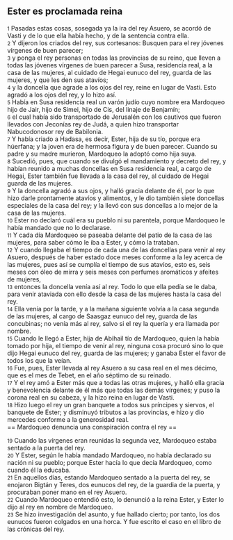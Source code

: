 == Ester es proclamada reina ==

{{anchor|1}} <small>1</small> Pasadas estas cosas, sosegada ya la ira del rey Asuero, se acordó de Vasti y de lo que ella había hecho, y de la sentencia contra ella.<br>
{{anchor|2}} <small>2</small> Y dijeron los criados del rey, sus cortesanos: Busquen para el rey jóvenes vírgenes de buen parecer;<br>
{{anchor|3}} <small>3</small> y ponga el rey personas en todas las provincias de su reino, que lleven a todas las jóvenes vírgenes de buen parecer a Susa, residencia real, a la casa de las mujeres, al cuidado de Hegai eunuco del rey, guarda de las mujeres, y que les den sus atavíos;<br>
{{anchor|4}} <small>4</small> y la doncella que agrade a los ojos del rey, reine en lugar de Vasti. Esto agradó a los ojos del rey, y lo hizo así.<br>
{{anchor|5}} <small>5</small> Había en Susa residencia real un varón judío cuyo nombre era Mardoqueo hijo de Jair, hijo de Simei, hijo de Cis, del linaje de Benjamín;<br>
{{anchor|6}} <small>6</small> el cual había sido transportado de Jerusalén con los cautivos que fueron llevados con Jeconías rey de Judá, a quien hizo transportar Nabucodonosor rey de Babilonia.<br>
{{anchor|7}} <small>7</small> Y había criado a Hadasa, es decir, Ester, hija de su tío, porque era húerfana; y la joven era de hermosa figura y de buen parecer. Cuando su padre y su madre murieron, Mardoqueo la adoptó como hija suya.<br>
{{anchor|8}} <small>8</small> Sucedió, pues, que cuando se divulgó el mandamiento y decreto del rey, y habían reunido a muchas doncellas en Susa residencia real, a cargo de Hegai, Ester también fue llevada a la casa del rey, al cuidado de Hegai guarda de las mujeres.<br>
{{anchor|9}} <small>9</small> Y la doncella agradó a sus ojos, y halló gracia delante de él, por lo que hizo darle prontamente atavíos y alimentos, y le dio también siete doncellas especiales de la casa del rey; y la llevó con sus doncellas a lo mejor de la casa de las mujeres.<br>
{{anchor|10}} <small>10</small> Ester no declaró cuál era su pueblo ni su parentela, porque Mardoqueo le había mandado que no lo declarase.<br>
{{anchor|11}} <small>11</small> Y cada día Mardoqueo se paseaba delante del patio de la casa de las mujeres, para saber cómo le iba a Ester, y cómo la trataban.<br>
{{anchor|12}} <small>12</small> Y cuando llegaba el tiempo de cada una de las doncellas para venir al rey Asuero, después de haber estado doce meses conforme a la ley acerca de las mujeres, pues así se cumplía el tiempo de sus atavíos, esto es, seis meses con óleo de mirra y seis meses con perfumes aromáticos y afeites de mujeres,<br>
{{anchor|13}} <small>13</small> entonces la doncella venía así al rey. Todo lo que ella pedía se le daba, para venir ataviada con ello desde la casa de las mujeres hasta la casa del rey.<br>
{{anchor|14}} <small>14</small> Ella venía por la tarde, y a la mañana siguiente volvía a la casa segunda de las mujeres, al cargo de Saasgaz eunuco del rey, guarda de las concubinas; no venía más al rey, salvo si el rey la quería y era llamada por nombre.<br>
{{anchor|15}} <small>15</small> Cuando le llegó a Ester, hija de Abihail tío de Mardoqueo, quien la había tomado por hija, el tiempo de venir al rey, ninguna cosa procuró sino lo que dijo Hegai eunuco del rey, guarda de las mujeres; y ganaba Ester el favor de todos los que la veían.<br>
{{anchor|16}} <small>16</small> Fue, pues, Ester llevada al rey Asuero a su casa real en el mes décimo, que es el mes de Tebet, en el año séptimo de su reinado.<br>
{{anchor|17}} <small>17</small> Y el rey amó a Ester más que a todas las otras mujeres, y halló ella gracia y benevolencia delante de él más que todas las demás vírgenes; y puso la corona real en su cabeza, y la hizo reina en lugar de Vasti.<br>
{{anchor|18}} <small>18</small> Hizo luego el rey un gran banquete a todos sus príncipes y siervos, el banquete de Ester; y disminuyó tributos a las provincias, e hizo y dio mercedes conforme a la generosidad real.<br>
== Mardoqueo denuncia una conspiración contra el rey ==

{{anchor|19}} <small>19</small> Cuando las vírgenes eran reunidas la segunda vez, Mardoqueo estaba sentado a la puerta del rey.<br>
{{anchor|20}} <small>20</small> Y Ester, según le había mandado Mardoqueo, no había declarado su nación ni su pueblo; porque Ester hacía lo que decía Mardoqueo, como cuando él la educaba.<br>
{{anchor|21}} <small>21</small> En aquellos días, estando Mardoqueo sentado a la puerta del rey, se enojaron Bigtán y Teres, dos eunucos del rey, de la guardia de la puerta, y procuraban poner mano en el rey Asuero.<br>
{{anchor|22}} <small>22</small> Cuando Mardoqueo entendió esto, lo denunció a la reina Ester, y Ester lo dijo al rey en nombre de Mardoqueo.<br>
{{anchor|23}} <small>23</small> Se hizo investigación del asunto, y fue hallado cierto; por tanto, los dos eunucos fueron colgados en una horca. Y fue escrito el caso en el libro de las crónicas del rey.<br>
